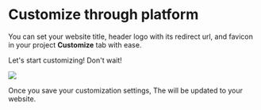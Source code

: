 # Customize through platform

You can set your website title, header logo with its redirect url,  and favicon in your project **Customize** tab with ease.

Let's start customizing! Don't wait!

<Frame width="auto" height="auto" >
  <img src="https://github.com/spreadingai/spreading-site-template-new/assets/52945445/e8cecbb7-b8bf-4ee4-8f6b-114ae66b4047"  />
</Frame>

Once you save your customization settings, The will be updated to your website.



